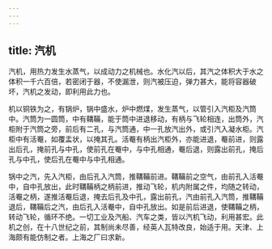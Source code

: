 ```yaml
---
---
---
```

title: 汽机
---



汽机，用热力发生水蒸气，以成动力之机械也。水化汽以后，其汽之体积大于水之体积一千六百倍，若密闭于器，不使漏泄，则汽被压迫，弹力甚大，能将容器破坏，汽机之发动，即利用此力也。

机以铜铁为之，有锅炉，锅中盛水，炉中燃煤，发生蒸气，以管引入汽柜及汽筒中。汽筒为一圆筒，中有鞲鞴，能于筒中进退移动，有柄与飞轮相连，出筒外，汽柜附于汽筒之旁，前后有二孔，与汽筒通，中一孔放汽出外，或引汽入凝水柜。汽柜中有活罨，如覆盂状，以掩其孔。活罨有柄出汽柜外，亦能进退，罨前进，则露出后孔，掩前孔与中孔，使前孔在罨中，与中孔相通，罨后退，则露出前孔，掩后孔与中孔，使后孔在罨中与中孔相通。

锅中之汽，先入汽柜，由后孔入汽筒，推鞲鞴前进。鞲鞴前之空气，由前孔入活罨中，自中孔放出，此时鞲鞴柄之柄前进，推动飞轮，机内附属之件，均随之转动，活罨之柄，遂推活罨后退，掩去后孔及中孔，露出前孔，汽由前孔入汽筒，推鞲鞴退后，鞲鞴后之汽，由后孔入活罨中，自中孔放出。如是前后进退，使鞲鞴之柄，转动飞轮，循环不绝。一切工业及汽船、汽车之类，皆以汽机飞动，利用甚宏。此机之创，在十八世纪之前，其制尚未尽善，经英人瓦特改良，始适于用。天津、上海颇有能仿制之者。上海之厂曰求新。